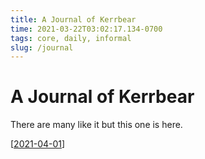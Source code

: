 ```yaml
---
title: A Journal of Kerrbear
time: 2021-03-22T03:02:17.134-0700
tags: core, daily, informal
slug: /journal
---
```


# A Journal of Kerrbear

There are many like it but this one is here.

[[2021-04-01]]

[//begin]: # "Autogenerated link references for markdown compatibility"
[2021-04-01]: journal/2021-04-01 "Journal of Kerrbear 2021-04-01"
[//end]: # "Autogenerated link references"